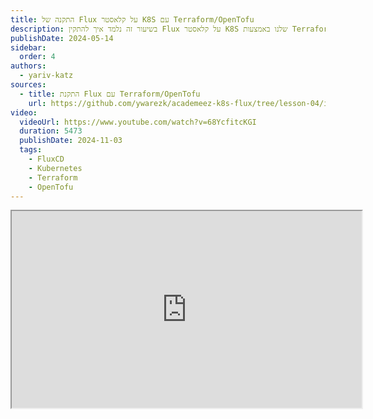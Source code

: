 ```yaml
---
title: התקנה של Flux על קלאסטר K8S עם Terraform/OpenTofu
description: בשיעור זה נלמד איך להתקין Flux על קלאסטר K8S שלנו באמצעות Terraform או OpenTofu על GCP.
publishDate: 2024-05-14
sidebar: 
  order: 4
authors:
  - yariv-katz
sources:
  - title: התקנת Flux עם Terraform/OpenTofu			  
    url: https://github.com/ywarezk/academeez-k8s-flux/tree/lesson-04/iac
video:
  videoUrl: https://www.youtube.com/watch?v=68YcfitcKGI
  duration: 5473
  publishDate: 2024-11-03
  tags:
    - FluxCD
    - Kubernetes
    - Terraform
    - OpenTofu
---
```


<div class="not-content flex">
  <iframe
		class="mx-auto"
		width="560"
		height="315"
		src="https://www.youtube.com/embed/68YcfitcKGI?si=BlKkN8vWttUFfvG9"
		title="Installing FluxCD on a K8S Cluster with Terraform/OpenTofu - video"
		allow="accelerometer; clipboard-write; encrypted-media; gyroscope; picture-in-picture; web-share"
		allowFullScreen
		loading="lazy"
		referrerPolicy="strict-origin-when-cross-origin"
		aria-label="Installing FluxCD on a K8S Cluster with Terraform/OpenTofu - video"
		aria-describedby="iframe-video-description"
  />
</div>
<span id="iframe-video-description" class="sr-only">
This video provides a detailed tutorial on installing FluxCD on a Kubernetes cluster using Terraform or OpenTofu, covering the necessary steps and best practices for setting up GitOps in a cloud environment.
</span>

בשיעור זה נלמד איך להתקין [Flux](https://fluxcd.io/) על קלאסטר [Kubernetes](https://kubernetes.io/) שלנו באמצעות [OpenTofu](https://opentofu.org/).  
נכתוב את תשית הענן שלנו באמצעות קוד ונריץ אותו עם OpenTofu, אבל אותו קוד יכול להיות מורץ עם Terraform.  
שיעור זה הוא מימוש נאיבי ופשטני להתקנת Flux עם Terraform, הוא מלא בשיטות רעות ומתמקד בפשטות, אבל אל תדאגו, בשיעור הבא אחרי שנבין איך להתקין Flux בצורה בסיסית, נלמד איך לעשות דברים נכונים.  
מתמקדים על פשטות כדי להתחיל עם משהו פשוט לפני שנקפוץ לדברים מורכבים יותר.  
אז זכרו פתרון קל, פתרון פשוט, להתקנת Flux עם Terraform/OpenTofu, ולא פתרון מומלץ בסיסי - עבור זה תצטרכו לקפוץ לשיעור הבא.

אנחנו מניחים שיש לכם ידע בסיסי ב-Terraform, ולא נעבור על היסודות של Terraform בשיעור זה.

נקודה חשובה נוספת לפני שנתחיל היא שניצור את כל הדברים על [GCP](https://cloud.google.com/), אם אתם רוצים דוגמא לענן אחר, או דוגמא עם טכנולוגית אחרת של קוד תשלחו בקשה (או תיצרו PR אם אתם מוכנים לאתגר).
ואל תשכחו לתת כוכב ל-[מאגר הקורס](https://github.com/ywarezk/academeez-k8s-flux), זה עוזר לנו המון.

אז הדגש בשיעור הזה הוא על פשטות, ודרישות מינימום להתחלת פרוייקט חדש ב-GCP, עם VPC, Subnet, GKE Cluster ו-Flux מותקן עליו.

בואו נתחיל...

## מה נלמד בשיעור הזה

- חשיבות שימוש ב-IAC
- יצירת Project חדש ב-GCP
- יצירת VPC ו-Subnet
- יצירת GKE Cluster
- התקנת Flux עם Flux Provider

## מה אתם צריכים שיותקן לפני שמתחילים

- חשבון ב-GCP עם חשבון חיוב פעיל (כלומר כרטיס אשראי מחובר לחשבון)
- חשבון ב-IAM עם הרשאות מנהל (זה לא פרקטיקה טובה ונלמד איך לעשות זאת נכון בשיעור הבא - עם דיבוג בראש)
- צריך להתקין על המחשב שלכם את Terraform או OpenTofu (זה גם לא פרקטיקה טובה ונלמד איך לעשות זאת נכון בשיעור הבא עם [Terragrunt](https://terragrunt.gruntwork.io/))

ניצור תיקייה חדשה בשם `iac` ונשים בתוכה את כל קוד התשתית שלנו.

## GCP

GCP זה ראשי תיבות של Google Cloud Platform, וזה ספק הענן שנשתמש בקורס הזה.  
אין לנו העדפה מיוחדת ל-GCP, ואתם יכולים להשתמש בכל ספק ענן שתרצו, המושגים בין ספקי הענן דומים והמושגים הם החשובים, ולא הספק.  
אם מספיק מפתחים יכתבו בקשה לספק ענן מסוים, נשקול להוסיף אותו לקורס.

## OpenTofu

במהלך הקורס נספק דוגמאות ב-IAC עם OpenTofu, אבל אותו קוד יכול להיות מורץ עם Terraform.  
אין זה אומר שאנחנו ממליצים על OpenTofu, ואתם יכולים להשתמש בכל טכנולוגיית IAC שתרצו, המושגים בין טכנולוגיות ה-IAC דומים והמושגים הם החשובים, ולא הסינטקס השונה.  
אם מספיק מפתחים יכתבו בקשה לטכנולוגית IAC מסוימת, נשקול להוסיף אותה לקורס.

## מדוע זה חשוב להשתמש ב-IAC

מומלץ מאוד להשתמש ב-IAC כדי ליצור את המשאבים שלכם בענן.  
יש כמה יתרונות לכך:
- עקביות של משאבי הענן בין סביבות
- אוטומציה של יצירת משאבים בענן
- קל להגדיל משאבי ענן
- קל לשכפל קונפיגורציה מספר פעמים
- בדיקות ולינטינג של קוד ה-IAC שלכם
- יכולת לשתף פעולה עם חברי צוות אחרים
- קל ליצור מחדש במקרה של פגיעה
- ניתן לשלב עם תהליך ה CI/CD

## Terraform Providers

Terraform לבדו אינו מספק הרבה כוח. כדי לתת ל-Terraform יותר כוח עלינו להגיד ל-Terraform להתקין providers ליצירת דברים מסוימים.  
כאשר אתה מגדיר provider אתה יכול לתת ל-provider שם נוסף, או להשתמש בשם המוגדר כבר. כל משאב נוצר על ידי provider והקידומת של המשאב או הציון של ה-provider בבלוק של המשאב יגיד ל-Terraform איזה provider ייצור את המשאב.  
לדוגמא משאבים שמתחילים ב-`google_` נוצרים על ידי provider של google, ומשאבים שמתחילים ב-`flux_` נוצרים על ידי provider של flux.  
כאשר אתה מחליט לתת שם אחר ל-provider עליך לציין את ה-provider בבלוק של המשאב.  
לדוגמא עבור Flux Provider נצטרך לספק עוד קונפיגורציות, לדוגמא עבור Flux Provider נצטרך לספק אימות עם ה-cluster שלנו ועם ה-repo שלנו ב-github.

## required_providers

ב-Terraform/OpenTofu אתה יכול לציין את ה-providers, גרסאות ה-providers, והמיקום של ה-providers בבלוק של ה-configuration בתוך ה-`required_providers`.  
זה מומלץ לכתוב שם את ה-providers וגרסאותיהם.  
ניצור את הקובץ `iac/gcp/tofu/providers.tf` עם התוכן הבא:

```terraform
terraform {
	required_version = "~> 1.8"
	required_providers {
		google = {
			version = "~> 6.8"
		}		
	}
}
```

כאשר קושרים את הגירסא עם `~>` זה אומר שהמספר הימני יכול להשתנות, בדוגמא זו מדובר ב-semver וזה אומר שהמספר הקטן יכול להשתנות, אבל המספר הגדול צריך להישאר זהה.  
בנוסף ציינו את הגרסא של tofu שאנחנו משתמשים בה בשדה `required_version`.

## terraform-google-modules

[terraform-google-modules](https://registry.terraform.io/namespaces/terraform-google-modules) הוא אוסף של מודולים שנוצרו על ידי google.
המודולים האלה מתוחזקים היטב ומתמקדים ביצירת משאבים תוך שמירה על best practices. נשתמש במודולים האלה כמה שנוכל כדי ליצור משאבים בענן.

## הזדהות של Google Provider

אנחנו משתמשים ב-Google Provider כדי ליצור משאבים ב-GCP.  
אותו ה - Google Provider צריך להזדהות עם GCP כדי ליצור משאבים.
נצטרך ללכת לתיעוד של ה-provider ולבדוק [איך הוא מתחבר ל-GCP](https://registry.terraform.io/providers/hashicorp/google/latest/docs/guides/provider_reference#authentication).  
בדרך כלל אנחנו רוצים שההזדהות תתבצע באמצעות הטכניקה של impersonation של Service Account, אבל נדבר על זה בשיעור הבא. בשיעור זה נשתמש בפשטות ונזדהה עם הפקודה:

```bash
gcloud auth application-default login
```

צריך לוודא שהמשתמש שלכם ב-GCP יש לו מספיק הרשאות ליצירת כל המשאבים שאנחנו יוצרים.

## יצירת Project חדש ב-GCP

[Project ב-GCP](https://cloud.google.com/resource-manager/docs/creating-managing-projects) הוא יחידה ארגונית שיכולה לעזור לך לארגן משאבים ב-GCP.
ניתן לשים את המשאבים תחת Project, ה-Project יקושר לחשבון חיוב, ניתן להגדיר תקציב אם אתם לא רוצים שהעלות של ה-Project תצא מכלל השליטה.
ה-Project יעזור לנו גם עם הבידוד, נשים סביבות שונות בפרוייקטים שונים, והבידוד יעזור לנו גם עם ההרשאות לחברי צוות שונים.

נשים את כל המשאבים בפרוייקט חדש, אז ניצור פרוייקט חדש ב-GCP.
ניצור קובץ חדש `iac/main.tf`, ונשים בו את כל קוד התשתית שלנו (פרקטיקה רעה נוספת - אין מודולים ואין תלות, נתקן את זה בשיעור הבא).

```terraform
/**
 * With the google provider we can use terrafom to create resources in GCP
 */
provider "google" {  
  user_project_override = true
	project               = var.project_id
  billing_project       = var.project_id
}

/**
 * The terraform-google-modules is a collection of terraform modules that help us create resources in GCP
 * We will use terraform-google-modules/project-factory/google to create our GCP Project
 */
module "project" {
	source = "terraform-google-modules/project-factory/google"
	version = "~> 17.0"
	auto_create_network = false	
	billing_account = var.billing_account
	org_id = var.org_id
	budget_amount = 30
	name = "academeez-k8s-flux"
	random_project_id = true
	create_project_sa = false
	deletion_policy = "ABANDON"
	activate_apis = [
		"compute.googleapis.com",
		"billingbudgets.googleapis.com",
		"cloudresourcemanager.googleapis.com",
		"serviceusage.googleapis.com",	
		"container.googleapis.com"	
	]
}
```

יצרנו פרוייקט בשם `academeez-k8s-flux`.
בנוסף קבענו תקציב של **30$** לפרוייקט.  

יש צורך במשתנים כאן, אז ניצור קובץ `variables.tf`:

```terraform
variable "billing_account" {
	description = "the gcp billing account that is connected to the project"
	type = string
}

variable "org_id" {
	description = "the gcp organization id"
	type = string
}

variable "project_id" {
	description = "academeez-k8s-flux created project id"
	type = string
}
```

ניצור קובץ `terraform.tfvars` ונשים בו את הערכים הבאים כדי למלא את המשתנים:

```terraform
org_id = "YOUR_ORG_ID"
billing_account = "YOUR_BILLING_ACCOUNT"
project_id = "id of the created project"
```

נחליף את `YOUR_ORG_ID` ו-`YOUR_BILLING_ACCOUNT` בערכים שלכם, וגם נקבע את ה-`project_id` ל-id של הפרוייקט שנוצר.

ניתן לבדוק מה tofu הולך ליצור על ידי הרצת הפקודה `tofu plan` (או `terraform plan` או `terraform`).

ניתו להריץ `terraform init` ו-`terraform apply` כדי ליצור את הפרוייקט.
או ניתן להריץ עם OpenTofu `tofu init` ו-`tofu apply`.

## יצירת VPC ו-Subnet

[VPC](https://cloud.google.com/vpc/?hl=en) מייצג רשת וירטואלית. VPC אינו מקושר לאזור או לאזור, כך שהרשת הפרטית יכולה להתפשט בכל המיקומים בענן.
VPC יעזור גם עם כללי אבטחה firewall וגם עם בידוד של משאבים.
בהתאם למקרה השימוש ניתן להחליט שכל משאבי האפליקציה יהיו ב-VPC אחת, או אם יש לכם ארכיטקטורת רשת מורכבת יותר ואתם רוצים לשים צוותים של מיקרו-שירותים ב-VPC שונים זה אפשרי גם.
במקרה של הקורס נצא עם הארכיטקטורה הפשוטה וניצור VPC אחת לכל סביבה.
המשאבים בתוך ה-VPC יכולים לתקשר עם עצמם, וניתן להגדיר כללי חומה שיאפשרו או יסכימו על תנועה בין המשאבים.
המשאבים ב-VPC יכולים גם לתקשר עם שירותים ב-GCP.

[Subnet](https://cloud.google.com/vpc/docs/subnets) הוא טווח של כתובות IP בתוך ה-VPC שלך. זה מאפשר לך ליצור קטעים מסוימים בתוך ה-VPC שהם מוקשרים לאזור.
כל תת-רשת יכולה להיות באזור אחד בלבד, והיא תכיל כתובות IP מה-VPC שלך.
ה- subnet מאפשר לך ליצור בידוד נוסף בתוך ה-VPC יחד עם הוספת כללי חומה לתת-רשת.
למרות שה - subnet נמצא ב- region המשאבים יכולים להתפזר על כמה zones ב-region הזה.

ניצור VPC ו-Subnet עבור הקלאסטר שלנו.  
בתחתית הקובץ `main.tf` נוסיף את הקוד הבא:

```terraform
/**
 * We will place our application in a single VPC.
 * We will also create a subnet to place our GKE cluster in.
 */ 
module "vpc" {
	source  = "terraform-google-modules/network/google"
	version = "~> 9.3"

	project_id   = module.project.project_id
	network_name = "academeez-k8s-flux"
	routing_mode = "GLOBAL"

	subnets = [
		{
				subnet_name           = "k8s"
				subnet_ip             = "10.0.0.0/24"
				subnet_region         = "us-central1"
		}
	]
	
	secondary_ranges = {
		k8s = [
			{
				range_name    = "pods"
				ip_cidr_range = "10.1.0.0/16"
			},
			{
				range_name    = "services"
				ip_cidr_range = "10.2.0.0/24"
			}
		]
	}
	
}
```

נשים לב שיש מספיק כתובות IP ב-subnet שלנו עבור ה-nodes, pods ו-services שלנו.

הוספנו VPC עם Subnet, וגם הוספנו טווחים משניים עבור pods ו-services.  
ישנם ארכיטקטורות שונות של רשתות, וזה תלוי בארגון ובצרכי הארגון.
במקרה שלנו פשוט הלכנו על משהו פשוט עם מספיק כתובות IP לצרכים שלנו.

מספר כתובות ה- IP ב-CIDR של x.x.x.x/y הוא `2^(32-y)`. כאשר y - אומר שה-y הראשונים קבועים, והשאר יכולים להשתנות.

נעבור על טווחי הכתובות:
- עבור ה-nodes טווח הכתובות הוא `10.0.0.0/24` וזה אומר שיש לנו 255 כתובות IP ל-nodes שלנו (ה-24 הראשונים קבועים, והשאר יכולים להשתנות מתחילת `10.0.0.0`).
- עבור ה-pods טווח הכתובות הוא `10.1.0.0/16` וזה אומר שיש לנו 65536 כתובות IP ל-pods שלנו (ה-16 הראשונים קבועים, והשאר יכולים להשתנות מתחילת `10.1.0.0`).
- עבור ה- services טווח הכתובות הוא `10.2.0.0/24` וזה אומר שיש לנו 255 כתובות IP ל-services שלנו (ה-24 הראשונים קבועים, והשאר יכולים להשתנות מתחילת `10.2.0.0`).

נשים לב שהשתמשנו ב-terraform-google-modules, והשתמשנו במודול `terraform-google-modules/network/google`.
אז נצטרך להריץ `terraform init` או `tofu init` כדי להתקין את המודול.

ניתן להריץ `terraform apply` או `tofu apply` כדי ליצור את ה-VPC.

## יצירת GKE Cluster

השירות GKE הוא שירות עבור cluster של kubernetes ב-GCP.
מומלץ מאוד להשתמש בשירות מנוהל של kubernetes על הענן, זה נותן הרבה יתרונות כמו:
- ניהול של ה-control plane עם זמינות גבוהה
- ניטור
- לוגים
- הרחבת ה- nodes וה - pods על פי עומסים
- עדכונים ותיקונים של ה-cluster

אחרי שניצור את ה-cluster נרצה שה- `kubectl` שלנו יתקשר עם ה-cluster.
בשביל זה נצטרך להוסיף לקובץ `~/.kube/config` את המידע על ה-cluster - להוסיף context ל- `kubectl` שלנו.
מרבית ספקי הענן הפופולריים מספקים כלי cli שיעזרו לנו להוסיף את ה-context של ה-cluster שלנו. GCP מספקת את הכלי `gcloud` שיעזור לנו להוסיף את ה-context של ה-cluster שלנו.

```bash
gcloud container clusters get-credentials <cluster-name> --region=<region> --project=<project-id>
```

ניצור את ה-cluster שלנו.
בתחתית הקובץ `main.tf` נוסיף את הקוד הבא:

```terraform
/**
 * This will create our managed kubernetes cluster
 */
module "gke" {
  source                     = "terraform-google-modules/kubernetes-engine/google"
	version                    = "~> 33.1"
	project_id = module.project.project_id
	name = "academeez-k8s-flux"
	region = "us-central1"
	zones = ["us-central1-a", "us-central1-b", "us-central1-f"]
	network = module.vpc.network_name
	subnetwork                 = module.vpc.subnets_names[0]
  ip_range_pods              = module.vpc.subnets_secondary_ranges[0][0].range_name
  ip_range_services          = module.vpc.subnets_secondary_ranges[0][1].range_name
	deletion_protection = false
	node_pools = [
		{
			name                        = "default-node-pool"
			machine_type                = "e2-medium"
			node_locations              = "us-central1-a,us-central1-b,us-central1-f"
			min_count                   = 1
      max_count                   = 10
			initial_node_count          = 3
		}
	]
	
	node_pools_oauth_scopes = {
    all = [
      "https://www.googleapis.com/auth/logging.write",
      "https://www.googleapis.com/auth/monitoring",
    ]
  }
}
```

אנחנו יוצרים קלאסטר עם node pool אחד שיכיל בין 1-10 nodes.
אנחנו מגדירים את ה-machine type ל- `e2-medium` עבור ה - node pool.
ה - node pool יתחיל עם 3 nodes.
זהו לא קלאסטר ל - production, אלא קלאסטר ללמידה (נלמד על קלאסטרים יותר מקצועיים בשיעור הבא).

כדי להריץ את הקוד נצטרך להריץ `terraform init` ו- `terraform apply` או `tofu init` ו- `tofu apply`.

## התקנת Flux

ניתן להתקין את Flux באמצעות terraform/tofo. עבור זה נצטרך להשתמש ב-[Flux Provider](https://registry.terraform.io/providers/fluxcd/flux/latest/docs).
נצטרך להגדיר את ה-Flux provider ולספק מידע על ה-cluster שלנו וגם מידע על ה-repo שלנו.

### יתרונות של שימוש ב-IAC להתקנת Flux

התקנת Flux באמצעות infrastructure as code (IAC), בדוגמא שלנו OpenTofu/Terraform (אבל ניתן להשתמש גם בפתרונות אחרים) ישנם כמה יתרונות:
- התקנת Flux היא דקלרטיבית.
- גרסת Flux שמותקנת היא דקלרטיבית וזהה בכל ה-cluster שלנו.
- קל להתקין ולעדכן Flux ב-cluster רבים.
- קל להוסיף או להסיר רכיבי Flux מכל ה-cluster שלנו.

ניתן בקלות לשכפל את הקונפיגורציה שלנו על כמה cluster, וגם לשנות את הקונפיגורציה ולהפעיל אותה על כמה cluster.
זהו תנאי הכרחי כאשר עובדים בארגון גדול עם מספר רב של קלאסטרים או כאשר יש לנו צוותים רבים ורוצים להקים פתרון multi-tenant לארגון שלנו.

במידה ומדובר רק בקלאסטר אחד ואנחנו היחידים שמנהלים אותו אז היתרונות פחות חשובים, וניתן להשתמש ב-CLI להתקנת Flux.

### אימות של tofu עם ה-cluster

tofu יצטרך ליצור משאבים ב-cluster שלנו, ולכן יצטרך להזדהות עם ה-cluster.
ישנם דרכים שונות להזדהות עם ה-cluster, לדוגמא tofu יכול להשתמש ב- `kubectl` שלנו וה- `kubectl` צריך להזדהות לפני הרצת tofu עם ה-cluster הנכון.
אבל הזדהות כזאת עלולה להיות בעיה, טעויות יכולות להתרחש ולהריץ את הפקודה ב-cluster שאנחנו לא רוצים. בנוסף זה יהיה קשה יותר כאשר יש צוותים רבים שמשתמשים בפרוייקט IAC.
כאשר כל אחד מהמפתחים יצטרך להזדהות עם ה-cluster הנכון, זה יגרום לבלגן ולקושי כאשר יש יותר מ-cluster אחד ויותר ממפתח אחד.
מומלץ שתהליך ההזדהות יהיה דקלרטיבי ככל הניתן כאשר ה - cluster מוזכר בלוגיקת ההזדהות.
מומלץ גם להשתמש ב-token זמני וקצר מועד להזדהות.
דרך אחת להזדהות עם ה-cluster (באמצעות Flux provider או באמצעות provider של kubernetes שהוא אותו דבר) היא להשתמש בכלי ה-cli של ספק הענן.
ניתן להזדהות באמצעות יצירת token זמני וקצר מועד עם כלי ה-cli של ספק הענן, זה נקרא **Exec Plugin**.
ב - `gcloud` נוכל להשתמש בפקודה `gke-gcloud-auth-plugin` כדי להזדהות עם ה-cluster.
ניתן להתקין את ה-plugin על ידי הרצת הפקודה:

```bash
gcloud components install gke-gcloud-auth-plugin
```

[gke-gcloud-auth-plugin](https://cloud.google.com/blog/products/containers-kubernetes/kubectl-auth-changes-in-gke) היא הדרך הטובה ביותר בזמן כתיבת הקוד שלנו להזדהות עם ה-cluster ב-tofu.

בואו נתקין את Flux על ה-cluster שלנו.

ראשית נגיד ל - tofu שאנחנו רוצים שה-Flux provider יותקן.
נוסיף את הקוד הבא לקובץ `providers.tf`:

```terraform
terraform {
	required_version = "~> 1.8"
	required_providers {
		google = {
			version = "~> 6.8"
		}
		flux = {
			source = "fluxcd/flux"
			version = "~> 1.4"
		}
	}
}
```

אנחנו נצטרך להגדיר את ה-Flux provider, וגם להתקין את Flux על ה-cluster שלנו עם ה-resource `flux_bootstrap_git`.
בקובץ `main.tf` נוסיף את הקוד הבא:

```terraform
/**
 * Configuring the flux provider will allow us to install flux in our cluster
 * we need to authenticate the flux provider with our GKE cluster and with our github repo
 */
provider "flux" {
	kubernetes = {
		host = module.gke.endpoint
		cluster_ca_certificate = base64decode(module.gke.ca_certificate)
		exec = {
			api_version = "client.authentication.k8s.io/v1beta1"
			command = "gke-gcloud-auth-plugin"
		}
	}
	git = {
    url = "https://github.com/ywarezk/academeez-k8s-flux.git"
    http = {
      username = "git" # This can be any string when using a personal access token
      password = var.github_pat
    }
  }
}

/**
 * This will install flux on our GKE cluster
 */
resource "flux_bootstrap_git" "flux_test_cluster" {
	path = "clusters/prod"	
}
```

ה - Flux provider צריך להזדהות עם ה-cluster וגם עם ה-repo שלנו.
אנחנו מספקים את הנתונים הנדרשים ל-provider כדי להזדהות עם ה-cluster, כאשר חלק מהנתונים נלקחים מ-output של `module.gke`.

ה - Flux provider צריך גם להזדהות עם ה-repo שלנו, ולכן נצטרך לספק **PAT** (Personal Access Token) עבור ה-repo.
יש לנו הוראות מלאות על איך ליצור PAT ב-[שיעור הראשון](https://www.academeez.com/en/course/kubernetes/flux/installation#pat---personal-access-token) של הקורס שבו התקנו את Flux באמצעות ה-cli (זהו אותו PAT).

צריך להוסיף משתנים לקובץ `variables.tf`:

```terraform
variable "github_pat" {
	description = "The token used to talk to our github repo"
	type = string
}
```

וגם לאכלס אותם בתוך הקובץ `terraform.tfvars`:

```terraform
github_pat=XXX
```

אחרי זה אנחנו מוכנים להתקין את Flux על ה-cluster שלנו.

נריץ `terraform init` או `tofu init` ואז נריץ `terraform apply` או `tofu apply` כדי להתקין את Flux על ה-cluster שלנו.

## בדיקת ה-cluster

```bash
kubectl get pods -n flux-system
```

ניתן לבחון את כל ה-pods של Flux ולראות שהם רצים.

## סיכום

במידה ואתם מנהלים רק קלאסטר אחד ואתם היחידים שמנהלים אותו, אז זה לא כל כך חשוב אם אתם מתקינים את Flux באמצעות CLI או terraform, אבל כאשר הדברים מתחילים להתרחב, ויש לכם מספר רב של קלאסטרים, או יש לכם מספר רב של צוותים, או יש לכם מספר רב של סביבות, אז חשוב להזדהות עם ה-infastructure וההתקנה של Flux באמצעות IAC.
כתזכורת זהו setup מינימלי, ובשיעור הבא נלמד על קונבנציות וכיצד לעשות דברים נכון.
ה - repo של הקורס כולו דקלרטיבי, ככה שניתן ליצור את ה-cluster קודם לשיעור ולהריץ `tofu destroy` אחרי השיעור כדי לחסוך כסף ולהשתמש רק במשאבים במהלך השיעור.
במהלך הקורס אנחנו נציג את השינויים בענן באמצעון דוגמאות infastructure as code באמצעות שימוש ב-OpenTofu, אבל ניתן להשתמש בכל טכנולוגיה שמתאימה לכם, בנוסף ניתן להציע דוגמאות בטכנולוגיות אחרות על פי בקשה.
ניתן לראות את קוד השיעור [כאן](https://github.com/ywarezk/academeez-k8s-flux/tree/lesson-04/iac).

